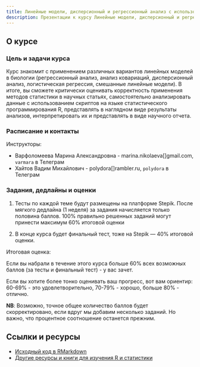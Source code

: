 ```yaml
---
title: Линейные модели, дисперсионный и регрессионный анализ с использованием R
description: Презентации к курсу Линейные модели, дисперсионный и регрессионный анализ с использованием R
---
```

 
## О курсе

### Цель и задачи курса

Курс знакомит с применением различных вариантов линейных моделей в биологии (регрессионный анализ, анализ ковариаций, дисперсионный анализ, логистическая регрессия, смешанные линейные модели). В итоге, вы сможете критически оценивать корректность применения методов статистики в научных статьях, самостоятельно анализировать данные с использованием скриптов на языке статистического программирования R, представлять в наглядном виде результаты анализов, интерпретировать их и представлять в виде научного отчета.

### Расписание и контакты

<!-- С 24 сентября 1--2 парой в понедельник и 1 парой в четверг. -->

Инструкторы: 

- Варфоломеева Марина Александровна -  marina.nikolaeva[]gmail.com, `varmara` в Телеграм
- Хайтов Вадим Михайлович - polydora[]rambler.ru, `polydora` в Телеграм

### Задания, дедлайны и оценки

(1) Тесты по каждой теме будут размещены на платформе Stepik. После мягкого дедлайна (1 неделя) за задания начисляется только половина баллов. 100% правильно решенных заданий могут принести максимум 60% итоговой оценки

(2) В конце курса будет финальный тест, тоже на Stepik --- 40% итоговой оценки.

Итоговая оценка:

Если вы набрали в течение этого курса больше 60% всех возможных баллов (за тесты и финальный тест) - у вас зачет.

Если вы хотите более тонко оценивать ваш прогресс, вот вам ориентир: 60-69% - это удовлетворительно, 70-79% - хорошо, больше 80% - отлично.

**NB**: Возможно, точное общее количество баллов будет скорректировано, если вдруг мы добавим несколько заданий. Но важно, что процентное соотношение останется прежним. 

## Ссылки и ресурсы

- [Исходный код в RMarkdown](http://github.com/varmara/linmodr)
- [Другие ресурсы и книги для изучения R и статистики](resources.html)

<!--

- [Как и где можно найти помощь с R и статистикой](more_help.html)

-->

